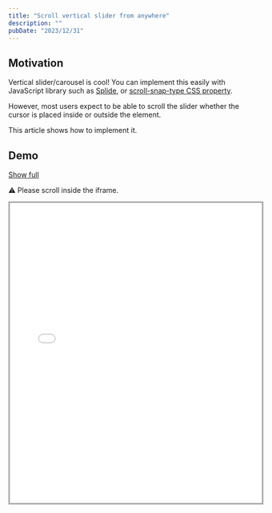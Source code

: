 ```yaml
---
title: "Scroll vertical slider from anywhere"
description: ""
pubDate: "2023/12/31"
---
```


## Motivation

Vertical slider/carousel is cool!
You can implement this easily with JavaScript library such as [Splide](https://splidejs.com/), or [scroll-snap-type CSS property](https://developer.mozilla.org/en-US/docs/Web/CSS/scroll-snap-type).

However, most users expect to be able to scroll the slider whether the cursor is placed inside or outside the element.

This article shows how to implement it.

## Demo

[Show full](/scrap/demo/vertical-slider)

⚠️ Please scroll inside the iframe.

<iframe
  src="/scrap/demo/vertical-slider"
  width="100%"
  height="600px"
  frameborder="0"
  style="border: 3px solid #aaa;"
/>
